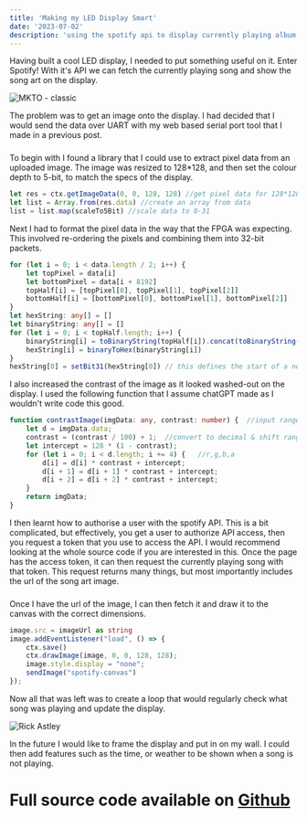 ```yaml
---
title: 'Making my LED Display Smart'
date: '2023-07-02'
description: 'using the spotify api to display currently playing album art'
---
```


Having built a cool LED display, I needed to put something useful on it. Enter Spotify! With it's API we can fetch the currently playing song and show the song art on the display.

![MKTO - classic](/images/LED-Display_MKTO.jpg)

The problem was to get an image onto the display. I had decided that I would send the data over UART with my web based serial port tool that I made in a previous post.
###
To begin with I found a library that I could use to extract pixel data from an uploaded image. The image was resized to 128*128, and then set the colour depth to 5-bit, to match the specs of the display.
```typescript showLineNumbers
let res = ctx.getImageData(0, 0, 128, 128) //get pixel data for 128*128 area
let list = Array.from(res.data) //create an array from data
list = list.map(scaleTo5Bit) //scale data to 0-31
```
Next I had to format the pixel data in the way that the FPGA was expecting. This involved re-ordering the pixels and combining them into 32-bit packets.

```typescript
for (let i = 0; i < data.length / 2; i++) {
    let topPixel = data[i]
    let bottomPixel = data[i + 8192]
    topHalf[i] = [topPixel[0], topPixel[1], topPixel[2]]
    bottomHalf[i] = [bottomPixel[0], bottomPixel[1], bottomPixel[2]]
}
let hexString: any[] = []
let binaryString: any[] = []
for (let i = 0; i < topHalf.length; i++) {
    binaryString[i] = toBinaryString(topHalf[i]).concat(toBinaryString(bottomHalf[i]))
    hexString[i] = binaryToHex(binaryString[i])
}
hexString[0] = setBit31(hexString[0]) // this defines the start of a new image.
```

I also increased the contrast of the image as it looked washed-out on the display. I used the following function that I assume chatGPT made as I wouldn't write code this good.
```typescript 
function contrastImage(imgData: any, contrast: number) {  //input range [-100..100]
    let d = imgData.data;
    contrast = (contrast / 100) + 1;  //convert to decimal & shift range: [0..2]
    let intercept = 128 * (1 - contrast);
    for (let i = 0; i < d.length; i += 4) {   //r,g,b,a
        d[i] = d[i] * contrast + intercept;
        d[i + 1] = d[i + 1] * contrast + intercept;
        d[i + 2] = d[i + 2] * contrast + intercept;
    }
    return imgData;
}
```

I then learnt how to authorise a user with the spotify API. This is a bit complicated, but effectively, you get a user to authorize API access, then you request a token that you use to access the API. I would recommend looking at the whole source code if you are interested in this. Once the page has the access token, it can then request the currently playing song with that token. This request returns many things, but most importantly includes the url of the song art image. 
###
Once I have the url of the image, I can then fetch it and draw it to the canvas with the correct dimensions.
```typescript
image.src = imageUrl as string
image.addEventListener("load", () => {
    ctx.save()
    ctx.drawImage(image, 0, 0, 128, 128);
    image.style.display = "none";
    sendImage("spotify-canvas")
});
```

Now all that was left was to create a loop that would regularly check what song was playing and update the display.

![Rick Astley](/images/LED-Display_Rick.jpg)

In the future I would like to frame the display and put in on my wall. I could then add features such as the time, or weather to be shown when a song is not playing.

# Full source code available on [Github](https://github.com/Alex40144/Serial-Port-Tools)